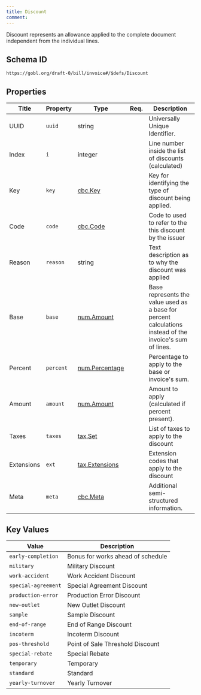 ```yaml
---
title: Discount
comment: 
---
```


Discount represents an allowance applied to the complete document independent from the individual lines.

## Schema ID

`https://gobl.org/draft-0/bill/invoice#/$defs/Discount`

## Properties

| Title      | Property  | Type                                      | Req. | Description                                                                                              |
|------------|-----------|-------------------------------------------|------|----------------------------------------------------------------------------------------------------------|
| UUID       | `uuid`    | string                                    |      | Universally Unique Identifier.                                                                           |
| Index      | `i`       | integer                                   |      | Line number inside the list of discounts (calculated)                                                    |
| Key        | `key`     | [cbc.Key](/draft-0/cbc/key)               |      | Key for identifying the type of discount being applied.                                                  |
| Code       | `code`    | [cbc.Code](/draft-0/cbc/code)             |      | Code to used to refer to the this discount by the issuer                                                 |
| Reason     | `reason`  | string                                    |      | Text description as to why the discount was applied                                                      |
| Base       | `base`    | [num.Amount](/draft-0/num/amount)         |      | Base represents the value used as a base for percent calculations instead of the invoice's sum of lines. |
| Percent    | `percent` | [num.Percentage](/draft-0/num/percentage) |      | Percentage to apply to the base or invoice's sum.                                                        |
| Amount     | `amount`  | [num.Amount](/draft-0/num/amount)         |      | Amount to apply (calculated if percent present).                                                         |
| Taxes      | `taxes`   | [tax.Set](/draft-0/tax/set)               |      | List of taxes to apply to the discount                                                                   |
| Extensions | `ext`     | [tax.Extensions](/draft-0/tax/extensions) |      | Extension codes that apply to the discount                                                               |
| Meta       | `meta`    | [cbc.Meta](/draft-0/cbc/meta)             |      | Additional semi-structured information.                                                                  |

## Key Values

| Value               | Description                       |
|---------------------|-----------------------------------|
| `early-completion`  | Bonus for works ahead of schedule |
| `military`          | Military Discount                 |
| `work-accident`     | Work Accident Discount            |
| `special-agreement` | Special Agreement Discount        |
| `production-error`  | Production Error Discount         |
| `new-outlet`        | New Outlet Discount               |
| `sample`            | Sample Discount                   |
| `end-of-range`      | End of Range Discount             |
| `incoterm`          | Incoterm Discount                 |
| `pos-threshold`     | Point of Sale Threshold Discount  |
| `special-rebate`    | Special Rebate                    |
| `temporary`         | Temporary                         |
| `standard`          | Standard                          |
| `yearly-turnover`   | Yearly Turnover                   |

